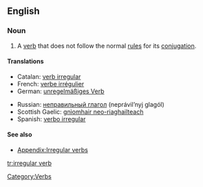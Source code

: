 ==English==
{{wikipedia}}

===Noun===
{{en-noun|sg=[[irregular]] [[verb]]}}

# A [[verb]] that does not follow the normal [[rule]]s for its [[conjugation]].

====Translations====
{{trans-top|verb that does not follow the normal rules for its conjugation}}
*Catalan: [[verb irregular]] {{m}}
*French: [[verbe irrégulier]] {{m}}
*German: [[unregelmäßiges Verb]] {{n}}
{{trans-mid}}
*Russian: [[неправильный глагол]] (neprávil’nyj glagól) {{m}}
*Scottish Gaelic: [[gnìomhair neo-riaghailteach]]
*Spanish: [[verbo irregular]] {{m}}
{{trans-bottom}}

====See also====
*[[Appendix:Irregular verbs]]

[[Category:Verbs]]

[[tr:irregular verb]]